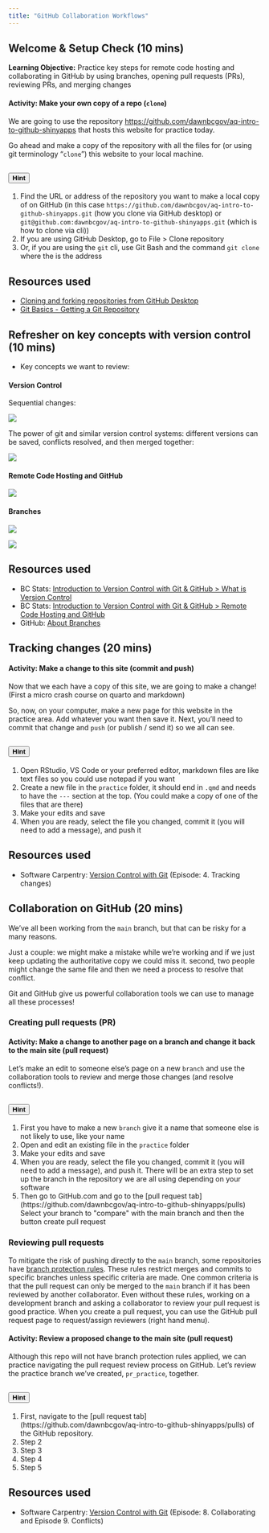 ```yaml
---
title: "GitHub Collaboration Workflows"
---
```


## Welcome & Setup Check (10 mins)

**Learning Objective:** Practice key steps for remote code hosting and collaborating in GitHub by using branches, opening pull requests (PRs), reviewing PRs, and merging changes

::: mark
#### **Activity**: Make your own copy of a repo (`clone`)
:::

We are going to use the repository <https://github.com/dawnbcgov/aq-intro-to-github-shinyapps> that hosts this website for practice today.

Go ahead and make a copy of the repository with all the files for (or using git terminology "`clone`") this website to your local machine.

```{=html}
<div class="accordion">
  <div class="accordion-item">
    <h2 class="accordion-header" id="headingOne">
      <button class="accordion-button collapsed" type="button" data-bs-toggle="collapse" data-bs-target="#collapseOne" aria-expanded="false" aria-controls="collapseOne">
        <strong>Hint</strong>
      </button>
    </h2>
    <div id="collapseOne" class="accordion-collapse collapse" aria-labelledby="headingOne" data-bs-parent="#accordionExample" style="">
      <div class="accordion-body">
        <ol>
          <li>Find the URL or address of the repository you want to make a local copy of on GitHub (in this case <code>https://github.com/dawnbcgov/aq-intro-to-github-shinyapps.git</code> (how you clone via GitHub desktop) or <code>git@github.com:dawnbcgov/aq-intro-to-github-shinyapps.git</code> (which is how to clone via cli)) </li>
          <li>If you are using GitHub Desktop, go to File > Clone repository </li>
          <li>Or, if you are using the <code>git</code> cli, use Git Bash and the command <code>git clone <url></code> where the <code><url></code> is the address</li>
        </ol>
      </div>
    </div>
  </div>
</div>
```

::: callout-note
## Resources used

-   [Cloning and forking repositories from GitHub Desktop](https://docs.github.com/en/desktop/adding-and-cloning-repositories/cloning-and-forking-repositories-from-github-desktop)
-   [Git Basics - Getting a Git Repository](https://git-scm.com/book/en/v2/Git-Basics-Getting-a-Git-Repository)
:::

## Refresher on key concepts with version control (10 mins)

-   Key concepts we want to review:

#### Version Control

Sequential changes:

![](https://bcgov.github.io/ds-intro-to-git/materials/images/what-is-vc-1.png)

The power of git and similar version control systems: different versions can be saved, conflicts resolved, and then merged together:

![](https://bcgov.github.io/ds-intro-to-git/materials/images/what-is-vc-2.png)

#### Remote Code Hosting and GitHub

![](https://bcgov.github.io/ds-intro-to-git/materials/images/git-gh-collab2.png)

#### Branches

![](https://docs.github.com/assets/cb-2058/mw-1440/images/help/branches/pr-retargeting-diagram1.webp)

![](https://miro.medium.com/v2/resize:fit:640/format:webp/1*e6EkEBIDZcOmlwPqCnsJKg.jpeg)

::: callout-note
## Resources used

-   BC Stats: [Introduction to Version Control with Git & GitHub \> What is Version Control](https://bcgov.github.io/ds-intro-to-git/materials/01-what-is-vc.html)
-   BC Stats: [Introduction to Version Control with Git & GitHub \> Remote Code Hosting and GitHub](https://bcgov.github.io/ds-intro-to-git/materials/03-remote-hosting.html)
-   GitHub: [About Branches](https://docs.github.com/en/pull-requests/collaborating-with-pull-requests/proposing-changes-to-your-work-with-pull-requests/about-branches)
:::

## Tracking changes (20 mins)

::: mark
#### **Activity**: Make a change to this site (commit and push)
:::

Now that we each have a copy of this site, we are going to make a change! (First a micro crash course on quarto and markdown)

So, now, on your computer, make a new page for this website in the practice area. Add whatever you want then save it. Next, you'll need to commit that change and `push` (or publish / send it) so we all can see.

```{=html}
<div class="accordion">
  <div class="accordion-item">
    <h2 class="accordion-header" id="headingTwo">
      <button class="accordion-button collapsed" type="button" data-bs-toggle="collapse" data-bs-target="#collapseTwo" aria-expanded="false" aria-controls="collapseTwo">
        <strong>Hint</strong>
      </button>
    </h2>
    <div id="collapseTwo" class="accordion-collapse collapse" aria-labelledby="headingTwo" data-bs-parent="#accordionExample" style="">
      <div class="accordion-body">
        <ol>
          <li>Open RStudio, VS Code or your preferred editor, markdown files are like text files so you could use notepad if you want</li>
          <li>Create a new file in the <code>practice</code> folder, it should end in <code>.qmd</code> and needs to have the <code>---</code> section at the top. (You could make a copy of one of the files that are there)</li>
          <li>Make your edits and save</li>
          <li>When you are ready, select the file you changed, commit it (you will need to add a message), and push it</li>          
        </ol>
      </div>
    </div>
  </div>
</div>
```

::: callout-note
## Resources used

-   Software Carpentry: [Version Control with Git](https://swcarpentry.github.io/git-novice/) (Episode: 4. Tracking changes)
:::

## Collaboration on GitHub (20 mins)

We've all been working from the `main` branch, but that can be risky for a many reasons.

Just a couple: we might make a mistake while we're working and if we just keep updating the authoritative copy we could miss it. second, two people might change the same file and then we need a process to resolve that conflict.

Git and GitHub give us powerful collaboration tools we can use to manage all these processes!

### Creating pull requests (PR)

::: mark
#### **Activity**: Make a change to another page on a branch and change it back to the main site (pull request)
:::

Let's make an edit to someone else's page on a new `branch` and use the collaboration tools to review and merge those changes (and resolve conflicts!).

```{=html}
<div class="accordion">
  <div class="accordion-item">
    <h2 class="accordion-header" id="headingThree">
      <button class="accordion-button collapsed" type="button" data-bs-toggle="collapse" data-bs-target="#collapseThree" aria-expanded="false" aria-controls="collapseThree">
        <strong>Hint</strong>
      </button>
    </h2>
    <div id="collapseThree" class="accordion-collapse collapse" aria-labelledby="headingThree" data-bs-parent="#accordionExample" style="">
      <div class="accordion-body">
        <ol>
          <li>First you have to make a new <code>branch</code> give it a name that someone else is not likely to use, like your name</li>
          <li>Open and edit an existing file in the <code>practice</code> folder</li>
          <li>Make your edits and save</li>
          <li>When you are ready, select the file you changed, commit it (you will need to add a message), and push it. There will be an extra step to set up the branch in the repository we are all using depending on your software</li>          
          <li>Then go to GitHub.com and go to the [pull request tab](https://github.com/dawnbcgov/aq-intro-to-github-shinyapps/pulls)</li> Select your branch to "compare" with the main branch and then the button create pull request        
      </ol>
      </div>
    </div>
  </div>
</div>
```

### Reviewing pull requests

To mitigate the risk of pushing directly to the `main` branch, some repositories have [branch protection rules](https://docs.github.com/en/repositories/configuring-branches-and-merges-in-your-repository/managing-protected-branches/about-protected-branches). These rules restrict merges and commits to specific branches unless specific criteria are made. One common criteria is that the pull request can only be merged to the `main` branch if it has been reviewed by another collaborator. Even without these rules, working on a development branch and asking a collaborator to review your pull request is good practice. When you create a pull request, you can use the GitHub pull request page to request/assign reviewers (right hand menu).

::: mark
#### **Activity**: Review a proposed change to the main site (pull request)
:::

Although this repo will not have branch protection rules applied, we can practice navigating the pull request review process on GitHub. Let's review the practice branch we've created, `pr_practice`, together.

```{=html}
<div class="accordion">
  <div class="accordion-item">
    <h2 class="accordion-header" id="headingThree">
      <button class="accordion-button collapsed" type="button" data-bs-toggle="collapse" data-bs-target="#collapseThree" aria-expanded="false" aria-controls="collapseThree">
        <strong>Hint</strong>
      </button>
    </h2>
    <div id="collapseThree" class="accordion-collapse collapse" aria-labelledby="headingThree" data-bs-parent="#accordionExample" style="">
      <div class="accordion-body">
        <ol>
          <li>First, navigate to the [pull request tab](https://github.com/dawnbcgov/aq-intro-to-github-shinyapps/pulls) of the GitHub repository.</li>
          <li>Step 2</li>
          <li>Step 3</li>
          <li>Step 4</li>          
          <li>Step 5</li>
      </ol>
      </div>
    </div>
  </div>
</div>
```



::: callout-note
## Resources used

-   Software Carpentry: [Version Control with Git](https://swcarpentry.github.io/git-novice/08-collab.html) (Episode: 8. Collaborating and Episode 9. Conflicts)
:::
